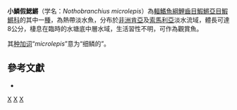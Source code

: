 {{Speciesbox 
| taxon = Nothobranchius microlepis
| status = LC
| status_system = IUCN3.1
| authority = [[Vinciguerra|Vinciguerra]], 1897
| synonyms = *''Fundulus microlepis'' <small>Vinciguerra, 1897</small>
*''Fundulopanchax microlepis'' <small>Vinciguerra, 1897</small>
*''NNotobranchius microlepis'' <small>Vinciguerra, 1897</small>
}}
'''小鱗假鰓鱂'''（学名：''Nothobranchius microlepis''）為[[輻鰭魚綱|輻鰭魚綱]][[鯉齒目|鯉齒目]][[鰕鱂亞目|鰕鱂亞目]][[鰕鱂科|鰕鱂科]]的其中一[[種|種]]，為熱帶淡水魚，分布於[[非洲|非洲]][[肯亞|肯亞]]及[[索馬利亞|索馬利亞]]淡水流域，體長可達8公分，棲息在臨時的水塘底中層水域，生活習性不明，可作為觀賞魚。

其[[种加词|种加词]]“''microlepis''”意为“细鳞的”。

== 參考文獻 ==
*{{FishBase_species|genus=Nothobranchius|species=microlepis|year=2014|month=8}}

{{Taxonbar|from=Q1941307}}

[[Category:觀賞魚|X]]
[[Category:假鰓鱂屬|X]]
[[Category:1897年描述的鱼类|X]]